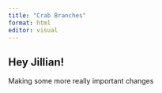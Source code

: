 ```yaml
---
title: "Crab Branches"
format: html
editor: visual
---
```


## Hey Jillian! 

Making some more really important changes
